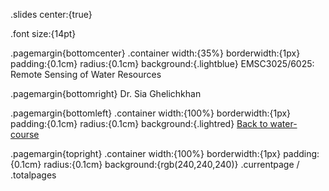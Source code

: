 .slides center:{true}

.font size:{14pt}

.pagemargin{bottomcenter}
    .container width:{35%} borderwidth:{1px} padding:{0.1cm} radius:{0.1cm} background:{.lightblue}
        EMSC3025/6025: Remote Sensing of Water Resources

.pagemargin{bottomright}
    Dr. Sia Ghelichkhan

.pagemargin{bottomleft}
    .container width:{100%} borderwidth:{1px} padding:{0.1cm} radius:{0.1cm} background:{.lightred}
        [Back to water-course](https://water-course.github.io/content)

.pagemargin{topright}
    .container width:{100%} borderwidth:{1px} padding:{0.1cm} radius:{0.1cm} background:{rgb(240,240,240)}
        .currentpage / .totalpages

